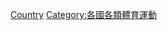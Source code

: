 {{Container category}}
{{Categories by country|nocat}}
{{Commons cat|Netball by country}}

[[Category:籃網球|Country]]
[[Category:各國各類體育運動|Category:各國各類體育運動]]